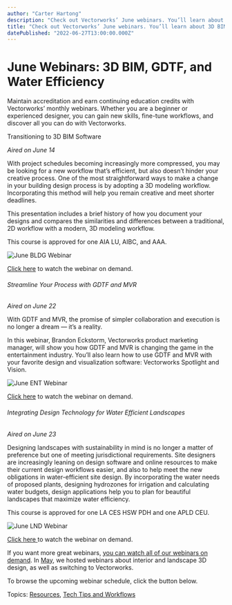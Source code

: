 ```yaml
---
author: "Carter Hartong"
description: "Check out Vectorworks’ June webinars. You’ll learn about 3D BIM software, GDTF, MVR, and how design technology can help with water efficiency."
title: "Check out Vectorworks’ June webinars. You’ll learn about 3D BIM software, GDTF, MVR, and how design technology can help with water efficiency." 
datePublished: "2022-06-27T13:00:00.000Z"
---
```

# June Webinars: 3D BIM, GDTF, and Water Efficiency

Maintain accreditation and earn continuing education credits with Vectorworks’ monthly webinars. Whether you are a beginner or experienced designer, you can gain new skills, fine-tune workflows, and discover all you can do with Vectorworks.

Transitioning to 3D BIM Software 

_Aired on June 14_

With project schedules becoming increasingly more compressed, you may be looking for a new workflow that’s efficient, but also doesn’t hinder your creative process. One of the most straightforward ways to make a change in your building design process is by adopting a 3D modeling workflow. Incorporating this method will help you remain creative and meet shorter deadlines.

This presentation includes a brief history of how you document your designs and compares the similarities and differences between a traditional, 2D workflow with a modern, 3D modeling workflow.

This course is approved for one AIA LU, AIBC, and AAA.

![June BLDG Webinar](https://blog.vectorworks.net/hs-fs/hubfs/Blog%20Images/220616_June%20Webinars/June%20BLDG%20Webinar.png?width=1440&name=June%20BLDG%20Webinar.png)

[Click here](https://university.vectorworks.net/course/view.php?id=2129) to watch the webinar on demand.

###### Streamline Your Process with GDTF and MVR

_Aired on June 22_

With GDTF and MVR, the promise of simpler collaboration and execution is no longer a dream — it’s a reality.

In this webinar, Brandon Eckstorm, Vectorworks product marketing manager, will show you how GDTF and MVR is changing the game in the entertainment industry. You’ll also learn how to use GDTF and MVR with your favorite design and visualization software: Vectorworks Spotlight and Vision.

![June ENT Webinar](https://blog.vectorworks.net/hs-fs/hubfs/Blog%20Images/220616_June%20Webinars/June%20ENT%20Webinar.png?width=1440&name=June%20ENT%20Webinar.png)

[Click here](https://university.vectorworks.net/course/view.php?id=2137) to watch the webinar on demand.

###### Integrating Design Technology for Water Efficient Landscapes

_Aired on June 23_

Designing landscapes with sustainability in mind is no longer a matter of preference but one of meeting jurisdictional requirements. Site designers are increasingly leaning on design software and online resources to make their current design workflows easier, and also to help meet the new obligations in water-efficient site design. By incorporating the water needs of proposed plants, designing hydrozones for irrigation and calculating water budgets, design applications help you to plan for beautiful landscapes that maximize water efficiency.

This course is approved for one LA CES HSW PDH and one APLD CEU.

![June LND Webinar](https://blog.vectorworks.net/hs-fs/hubfs/Blog%20Images/220616_June%20Webinars/June%20LND%20Webinar.jpg?width=1440&name=June%20LND%20Webinar.jpg)

[Click here ](https://university.vectorworks.net/course/view.php?id=1780)to watch the webinar on demand.

If you want more great webinars, [you can watch all of our webinars on demand](https://university.vectorworks.net/). In [May](../../../net/vectorworks/blog/vectorworks-webinars-for-may-2022.html), we hosted webinars about interior and landscape 3D design, as well as switching to Vectorworks.

To browse the upcoming webinar schedule, click the button below.

 Topics: [Resources](https://blog.vectorworks.net/topic/resources), [Tech Tips and Workflows](https://blog.vectorworks.net/topic/tech-tips-and-workflows) 

 